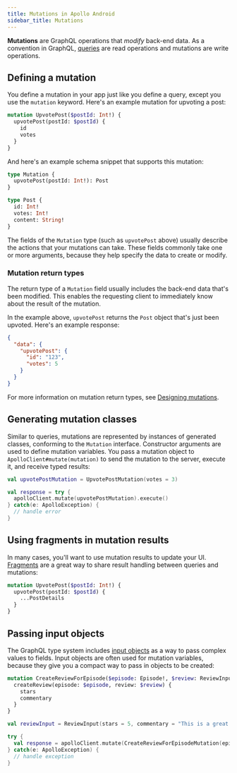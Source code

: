 ```yaml
---
title: Mutations in Apollo Android
sidebar_title: Mutations
---
```



**Mutations** are GraphQL operations that _modify_ back-end data. As a convention in GraphQL, [queries](./00-queries/) are read operations and mutations are write operations.

## Defining a mutation

You define a mutation in your app just like you define a query, except you use the `mutation` keyword. Here's an example mutation for upvoting a post:

```graphql:title=UpvotePost.graphql
mutation UpvotePost($postId: Int!) {
  upvotePost(postId: $postId) {
    id
    votes
  }
}
```

And here's an example schema snippet that supports this mutation:

```graphql:title=schema.graphql
type Mutation {
  upvotePost(postId: Int!): Post
}

type Post {
  id: Int!
  votes: Int!
  content: String!
}
```

The fields of the `Mutation` type (such as `upvotePost` above) usually describe the actions that your mutations can take. These fields commonly take one or more arguments, because they help specify the data to create or modify.

### Mutation return types

The return type of a `Mutation` field usually includes the back-end data that's been modified. This enables the requesting client to immediately know about the result of the mutation.

In the example above, `upvotePost` returns the `Post` object that's just been upvoted. Here's an example response:

```json
{
  "data": {
    "upvotePost": {
      "id": "123",
      "votes": 5
    }
  }
}
```

For more information on mutation return types, see [Designing mutations](https://www.apollographql.com/docs/apollo-server/schema/schema/#designing-mutations).


## Generating mutation classes

Similar to queries, mutations are represented by instances of generated classes, conforming to the `Mutation` interface. Constructor arguments are used to define mutation variables. You pass a mutation object to `ApolloClient#mutate(mutation)` to send the mutation to the server, execute it, and receive typed results:

<MultiCodeBlock>

```kotlin
val upvotePostMutation = UpvotePostMutation(votes = 3)

val response = try {
  apolloClient.mutate(upvotePostMutation).execute()
} catch(e: ApolloException) {
  // handle error
}
```

</MultiCodeBlock>

## Using fragments in mutation results

In many cases, you'll want to use mutation results to update your UI. [Fragments](./50-named-fragments) are a great way to share result handling between queries and mutations:

```graphql
mutation UpvotePost($postId: Int!) {
  upvotePost(postId: $postId) {
    ...PostDetails
  }
}
```

## Passing input objects

The GraphQL type system includes [input objects](http://graphql.org/learn/schema/#input-types) as a way to pass complex values to fields. Input objects are often used for mutation variables, because they give you a compact way to pass in objects to be created:

```graphql
mutation CreateReviewForEpisode($episode: Episode!, $review: ReviewInput!) {
  createReview(episode: $episode, review: $review) {
    stars
    commentary
  }
}
```

<MultiCodeBlock>

```kotlin
val reviewInput = ReviewInput(stars = 5, commentary = "This is a great movie!")

try {
  val response = apolloClient.mutate(CreateReviewForEpisodeMutation(episode = Episode.NEWHOPE, review = reviewInput)).execute()
} catch(e: ApolloException) {
  // handle exception
}
```

</MultiCodeBlock>
